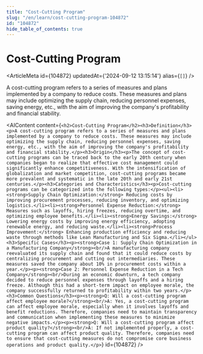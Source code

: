 ```yaml
---
title: "Cost-Cutting Program"
slug: "/en/learn/cost-cutting-program-104872"
id: "104872"
hide_table_of_contents: true
---
```



# Cost-Cutting Program

<ArticleMeta id={104872} updatedAt={'2024-09-12 13:15:14'} alias={`[]`} />
<div className='border-solid border-b border-t-0 my-4 border-[var(--ifm-color-gray-300)]' />

A cost-cutting program refers to a series of measures and plans implemented by a company to reduce costs. These measures and plans may include optimizing the supply chain, reducing personnel expenses, saving energy, etc., with the aim of improving the company's profitability and financial stability.

<AIContent content={`<h2>Cost-Cutting Program</h2><h3>Definition</h3><p>A cost-cutting program refers to a series of measures and plans implemented by a company to reduce costs. These measures may include optimizing the supply chain, reducing personnel expenses, saving energy, etc., with the aim of improving the company's profitability and financial stability.</p><h3>Origin</h3><p>The concept of cost-cutting programs can be traced back to the early 20th century when companies began to realize that effective cost management could significantly enhance competitiveness. With the intensification of globalization and market competition, cost-cutting programs became more prevalent and systematic in the late 20th and early 21st centuries.</p><h3>Categories and Characteristics</h3><p>Cost-cutting programs can be categorized into the following types:</p><ul><li><strong>Supply Chain Optimization:</strong> Reducing costs by improving procurement processes, reducing inventory, and optimizing logistics.</li><li><strong>Personnel Expense Reduction:</strong> Measures such as layoffs, hiring freezes, reducing overtime, and optimizing employee benefits.</li><li><strong>Energy Savings:</strong> Lowering energy costs by improving energy efficiency, adopting renewable energy, and reducing waste.</li><li><strong>Process Improvement:</strong> Enhancing production efficiency and reducing waste through methods like Lean Manufacturing and Six Sigma.</li></ul><h3>Specific Cases</h3><p><strong>Case 1: Supply Chain Optimization in a Manufacturing Company</strong><br/>A manufacturing company reevaluated its supply chain and found that it could reduce costs by centralizing procurement and cutting out intermediaries. These measures saved the company about 10% in procurement costs within a year.</p><p><strong>Case 2: Personnel Expense Reduction in a Tech Company</strong><br/>During an economic downturn, a tech company decided to reduce personnel expenses through layoffs and a hiring freeze. Although this had a short-term impact on employee morale, the company successfully returned to profitability within two years.</p><h3>Common Questions</h3><p><strong>Q: Will a cost-cutting program affect employee morale?</strong><br/>A: Yes, a cost-cutting program can affect employee morale, especially when it involves layoffs and benefit reductions. Therefore, companies need to maintain transparency and communication when implementing these measures to minimize negative impacts.</p><p><strong>Q: Will a cost-cutting program affect product quality?</strong><br/>A: If not implemented properly, a cost-cutting program can affect product quality. Therefore, companies need to ensure that cost-cutting measures do not compromise core business operations and product quality.</p>`} id={104872} />
